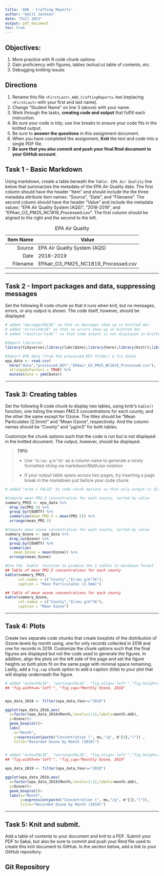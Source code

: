 ```yaml
---
title: 'A06 - Crafting Reports'
author: "Aditi Jackson" 
date: "Fall 2023"
output: pdf_document
toc: true
---
```


## Objectives:

1.  More practice with R code chunk options
1.  Gain proficiency with figures, tables (w/`Kable`) table of contents, etc.
1.  Debugging knitting issues

## Directions

1.  Rename this file `<FirstLast>_A06_CraftingReports.Rmd` (replacing `<FirstLast>` with your first and last name).
1.  Change "Student Name" on line 3 (above) with your name.
1.  Work through the tasks, **creating code and output** that fulfill each instruction.
1.  Be sure your code is tidy; use line breaks to ensure your code fits in the knitted output.
1.  Be sure to **answer the questions** in this assignment document.
1.  When you have completed the assignment, **Knit** the text and code into a single PDF file.
1.  **Be sure that you also commit and push your final Rmd document to your GitHub account**.

## Task 1 - Basic Markdown

Using markdown, create a table beneath the `Table: EPA Air Quality` line below that summarizes the metadata of the EPA Air Quality data. The first column should have the header "Item" and should include the the three metadata attribute item names: "Source", "Date", and "Filename". The second column should have the header "Value" and include the metadata values: "EPA Air Quality System (AQS)", "2018-2019", and "EPAair_O3_PM25_NC1819_Processed.csv". The first column should be aligned to the right and the second to the left.

Table: EPA Air Quality

Item Name     | Value
-------------:|-------------
       Source | EPA Air Quality System (AQS)
         Date | 2018-2019
     Filename | EPAair_O3_PM25_NC1819_Processed.csv

---

## Task 2 - Import packages and data, suppressing messages

Set the following R code chunk so that it runs when knit, but no messages, errors, or any output is shown. The code itself, however, should be displayed.

```r
# added "message=FALSE" so that no messages show up in knitted doc
# added "error=FALSE" so that no errors show up in knitted doc
# added "results='hide'" so that code output is not displayed in knitted doc

#Import libraries
library(tidyverse);library(lubridate);library(here);library(knitr);library(ggplot2)

#Import EPA data (from the processed_KEY folder) & fix dates
epa_data <- read.csv(
  here("data","processed_KEY","EPAair_O3_PM25_NC1819_Processed.csv"),
  stringsAsFactors = TRUE) %>% 
  mutate(Date = ymd(Date))
```

---

## Task 3: Creating tables

Set the following R code chunk to display two tables, using knitr's `kable()` function, one listing the mean PM2.5 concentrations for each county, and the other the same except for Ozone. The titles should be "Mean Particulates (2.5mm)" and "Mean Ozone", respectively. And the column names should be "County" and "µg/m3" for both tables.

Customize the chunk options such that the code is run but is not displayed in the knitted document. The output, however, should be displayed.

> **TIPS:**
>
> -   Use `"$\\mu g/m^3$"` as a column name to generate a nicely formatted string via markdown/MathJax notation
>
> -   If your output table spans across two pages, try inserting a page break in the markdown just before your code chunk.


```r
# added "echo = FALSE" to code chunk options so that only output is displayed

#Compute mean PM2.5 concentration for each county, sorted by value
summary_PM25 <- epa_data %>% 
  drop_na(PM2.5) %>% 
  group_by(COUNTY) %>% 
  summarize(mean_PM2.5 = mean(PM2.5)) %>% 
  arrange(mean_PM2.5)

#Compute mean ozone concentration for each county, sorted by value
summary_Ozone <- epa_data %>% 
  drop_na(Ozone) %>% 
  group_by(COUNTY) %>% 
  summarize(
    mean_Ozone = mean(Ozone)) %>% 
  arrange(mean_Ozone)

#Use the `kable` function to produce the 2 tables in markdown format
## Table of mean PM2.5 concentrations for each county
kable(summary_PM25,
      col.names = c("County","$\\mu g/m^3$"),
      caption = "Mean Particulates (2.5mm)")

## Table of mean ozone concentrations for each county
kable(summary_Ozone,
      col.names = c("County","$\\mu g/m^3$"),
      caption = "Mean Ozone")

```

---

## Task 4: Plots

Create two separate code chunks that create boxplots of the distribution of Ozone levels by month using, one for only records collected in 2018 and one for records in 2019. Customize the chunk options such that the final figures are displayed but not the code used to generate the figures. In addition, align the plots on the left side of the page and set the figure heights so both plots fit on the same page with minimal space remaining. Lastly, add a `fig.cap` chunk option to add a caption (title) to your plot that will display underneath the figure.

\newpage

```r

# added "echo=FALSE", "warning=FALSE", "fig.align='left'","fig.height=3='left'"
## "fig.width=4='left'", "fig_cap="Monthly Ozone, 2018" 


epa_data_2018 <- filter(epa_data,Year=="2018")

ggplot(epa_data_2018,aes(
  x=factor(epa_data_2018$Month,levels=1:12,labels=month.abb),
  y=Ozone))+
  geom_boxplot()+
  labs(
    x="Month",
    y=expression(paste("Concentration (", mu,"/g", m^{3},")")) ,
    title="Recorded Ozone by Month (2018)")
  

```

```r

# added "echo=FALSE", "warning=FALSE", "fig.align='left'","fig.height=3='left'"
## "fig.width=4='left'", "fig_cap="Monthly Ozone, 2019" 

epa_data_2019 <- filter(epa_data,Year=="2019")

ggplot(epa_data_2019,aes(
  x=factor(epa_data_2019$Month,levels=1:12,labels=month.abb),
  y=Ozone))+
  geom_boxplot()+
  labs(x="Month",
       y=expression(paste("Concentration (", mu,"/g", m^{3},")")),
       title="Recorded Ozone by Month (2019)")

```

---

\newpage

## Task 5: Knit and submit.
Add a table of contents to your document and knit to a PDF. Submit your PDF to Sakai, but also be sure to commit and push your Rmd file used to create this knit document to GitHub. In the section below, add a link to your GitHub repository. 

## Git Repository

